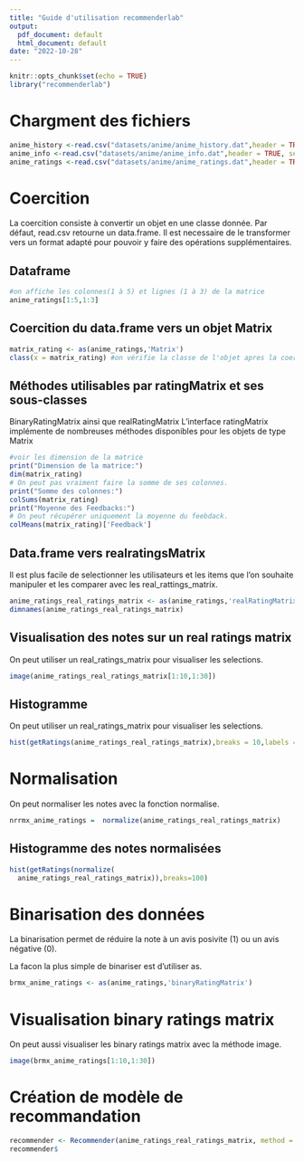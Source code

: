 ```yaml
---
title: "Guide d'utilisation recommenderlab"
output:
  pdf_document: default
  html_document: default
date: "2022-10-28"
---
```


```r
knitr::opts_chunk$set(echo = TRUE)
library("recommenderlab")
```

# Chargment des fichiers

```r
anime_history <-read.csv("datasets/anime/anime_history.dat",header = TRUE, sep = "\t")
anime_info <-read.csv("datasets/anime/anime_info.dat",header = TRUE, sep = "\t")
anime_ratings <-read.csv("datasets/anime/anime_ratings.dat",header = TRUE, sep = "\t")
```

# Coercition

La coercition consiste à convertir un objet en une classe donnée. Par défaut, read.csv retourne un data.frame. Il est necessaire de le transformer vers un format adapté pour pouvoir y faire des opérations supplémentaires.

## Dataframe

```r
#on affiche les colonnes(1 à 5) et lignes (1 à 3) de la matrice
anime_ratings[1:5,1:3]
```

## Coercition du data.frame vers un objet Matrix

```r
matrix_rating <- as(anime_ratings,'Matrix')
class(x = matrix_rating) #on vérifie la classe de l'objet apres la coercition
```

## Méthodes utilisables par ratingMatrix et ses sous-classes

BinaryRatingMatrix ainsi que realRatingMatrix L'interface ratingMatrix implémente de nombreuses méthodes disponibles pour les objets de type Matrix

```r
#voir les dimension de la matrice
print("Dimension de la matrice:")
dim(matrix_rating)
# On peut pas vraiment faire la somme de ses colonnes. 
print("Somme des colonnes:")
colSums(matrix_rating)
print("Moyenne des Feedbacks:")
# On peut récupérer uniquement la moyenne du feebdack.
colMeans(matrix_rating)['Feedback']
```

## Data.frame vers realratingsMatrix

Il est plus facile de selectionner les utilisateurs et les items que l'on souhaite manipuler et les comparer avec les real_rattings_matrix.

```r
anime_ratings_real_ratings_matrix <- as(anime_ratings,'realRatingMatrix')
dimnames(anime_ratings_real_ratings_matrix)

```

## Visualisation des notes sur un real ratings matrix

On peut utiliser un real_ratings_matrix pour visualiser les selections.

```r
image(anime_ratings_real_ratings_matrix[1:10,1:30])
```

## Histogramme

On peut utiliser un real_ratings_matrix pour visualiser les selections.

```r
hist(getRatings(anime_ratings_real_ratings_matrix),breaks = 10,labels = TRUE)
```

# Normalisation

On peut normaliser les notes avec la fonction normalise.

```r
nrrmx_anime_ratings =  normalize(anime_ratings_real_ratings_matrix)
```

## Histogramme des notes normalisées

```r
hist(getRatings(normalize(
  anime_ratings_real_ratings_matrix)),breaks=100)
```

# Binarisation des données

La binarisation permet de réduire la note à un avis posivite (1) ou un avis négative (0).

La facon la plus simple de binariser est d'utiliser as.\

```r
brmx_anime_ratings <- as(anime_ratings,'binaryRatingMatrix')
```

# Visualisation binary ratings matrix

On peut aussi visualiser les binary ratings matrix avec la méthode image.

```r
image(brmx_anime_ratings[1:10,1:30])
```

# Création de modèle de recommandation

```r
recommender <- Recommender(anime_ratings_real_ratings_matrix, method = "popular")
recommender$
```
